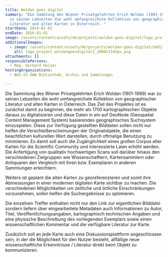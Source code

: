```yaml
---
title: Woldan goes digital
summary: "Die Sammlung des Wiener Privatgelehrten Erich Woldan (1901-1989) war
  zu seinen Lebzeiten die wohl umfangreichste Kollektion von geographischer
  Literatur und alten Karten in Österreich. "
startDate: 2014-01-01
endDate: 2016-01-01
image: /assets/content/assets/de/projects/woldan-goes-digital/logo_project_woldangoesdigital_2000x1143px.png
additionalImages:
  - image: /assets/content/assets/de/projects/woldan-goes-digital/additionalImages/logo_project_woldangoesdigital2_2000x1143px.png
    alt: logo_project_woldangoesdigital2_2000x1143px.png
attachments: []
responsiblePersons:
  - Mag. Gerhard Holzer
hostingOrganizations:
  - BAS:IS-ÖAW Bibliothek, Archiv und Sammlungen

---
```

Die Sammlung des Wiener Privatgelehrten Erich Woldan (1901-1989) war zu seinen Lebzeiten die wohl umfangreichste Kollektion von geographischer Literatur und alten Karten in Österreich. Das Ziel des Projektes ist es zunächst damit zu beginnen, die mehr als 1700 kartographischen Objekte daraus zu digitalisieren und diese Daten in ein auf GeoNode (Geospatial Content Management System) basierendes geographisches Suchsystem einzuspielen. Diese zur Verfügung gestellten Bilddaten sollen nicht nur helfen die Verschleißerscheinungen der Originalobjekte, die einen beachtlichen kulturellen Wert darstellen, durch oftmalige Benutzung zu minimieren. Es damit soll auch die Zugänglichkeit eines großen Corpus alter Karten für die Scientific Community und interessierte Laien erhöht werden. Die Anfertigung von qualitativ hochwertigen Scans soll darüber hinaus den verschiedenen Zielgruppen wie Wissenschaftlern, Kartensammlern oder Antiquaren den Vergleich mit ihren bzw. Exemplaren in anderen Sammlungen erleichtern.

Weiters ist geplant die alten Karten zu georeferenzieren und somit ihre Abmessungen in einer modernen digitalen Karte sichtbar zu machen. Die verschiedenen Möglichkeiten um zeitliche und örtliche Einschränkungen vorzunehmen, sollen helfen die Suchergebnisse zu optimieren.

Die einzelnen Treffer enthalten nicht nur den Link zur eigentlichen Bilddatei sondern liefern über eingearbeitete Metadaten auch Informationen zu Autor, Titel, Veröffentlichungsangaben, kartographisch technischen Angaben und eine physische Beschreibung des vorliegenden Exemplars sowie einen wissenschaftlichen Kommentar und die verfügbare Literatur zur Karte.

Zusätzlich soll an jede Karte auch eine Diskussionsplattform angeschlossen sein, in der die Möglichkeit für den Nutzer besteht, allfällige neue wissenschaftliche Erkenntnisse / Literatur direkt beim Objekt zu kommunizieren.
